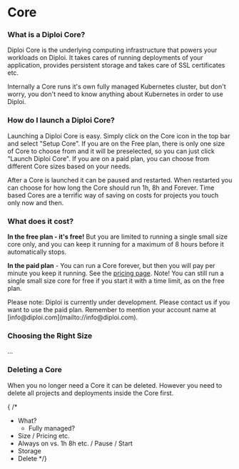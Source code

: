 # Core

### What is a Diploi Core?

Diploi Core is the underlying computing infrastructure that powers your workloads on Diploi.
It takes cares of running deployments of your application, provides persistent storage and
takes care of SSL certificates etc.

Internally a Core runs it's own fully managed Kubernetes cluster, but don't worry, you don't need to know
anything about Kubernetes in order to use Diploi.

### How do I launch a Diploi Core?

Launching a Diploi Core is easy. Simply click on the Core icon in the top bar and select "Setup Core".
If you are on the Free plan, there is only one size of Core to choose from and it will be preselected,
so you can just click "Launch Diploi Core". If you are on a paid plan, you can choose from different
Core sizes based on your needs.

After a Core is launched it can be paused and restarted. When restarted you can choose for how long
the Core should run 1h, 8h and Forever. Time based Cores are a terrific way of saving on costs for projects
you touch only now and then.

### What does it cost?

**In the free plan - it's free!** But you are limited to running a single small size core only, and
you can keep it running for a maximum of 8 hours before it automatically stops.

**In the paid plan** - You can run a Core forever, but then you will pay per minute you keep it
running. See the [pricing page](https://www.diploi.com/pricing). Note! You can still run a
single small size core for free if you start it with a time limit, as on the free plan.


<Callout type="default" emoji="💡">
  Please note: Diploi is currently under development. Please contact us if you
  want to use the paid plan. Remember to mention your account name at
  [info@diploi.com](mailto://info@diploi.com).
</Callout>

### Choosing the Right Size

...

### Deleting a Core

When you no longer need a Core it can be deleted. However you need to delete all projects and deployments 
inside the Core first.

{ /*

- What?
  - Fully managed?
- Size / Pricing etc.
- Always on vs. 1h 8h etc. / Pause / Start
- Storage
- Delete
  */}
